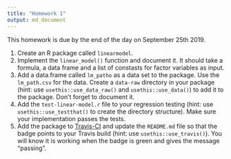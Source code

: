 ```yaml
---
title: "Homework 1"
output: md_document
---
```


This homework is due by the end of the day on September 25th 2019.

1. Create an R package called `linearmodel`.
2. Implement the `linear_model()` function and document it. It should take a formula, a data frame and a list of constasts for factor variables as input.
3. Add a data.frame called `lm_patho` as a data set to the package. Use the `lm_path.csv` for the data. Create a `data-raw` directory in your package (hint: use `usethis::use_data_raw()` and `usethis::use_data()`) to add it to the package. Don't forget to document it. 
4. Add the `test-linear-model.r` file to your regression testing (hint: use `usethis::use_testthat()` to create the directory structure). Make sure your implementation passes the tests.
5. Add the package to [Travis-CI](https://travis-ci.com/) and update the `README.md` file so that the badge points to your Travis build (hint: use `usethis::use_travis()`). You will know it is working when the badge is green and gives the message "passing".